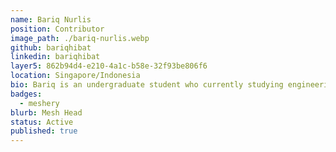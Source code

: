 ---
name: Bariq Nurlis
position: Contributor
image_path: ./bariq-nurlis.webp
github: bariqhibat
linkedin: bariqhibat
layer5: 862b94d4-e210-4a1c-b58e-32f93be806f6
location: Singapore/Indonesia
bio: Bariq is an undergraduate student who currently studying engineering in NTU Singapore. He is a passionate maker who likes to build things and watch them benefitting people's lives. He's excited to contribute and learn in the open source community.
badges: 
  - meshery
blurb: Mesh Head
status: Active
published: true
---
